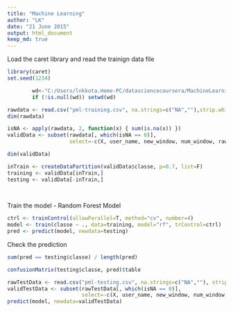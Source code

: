 ```yaml
---
title: "Machine Learning"
author: "LK"
date: "21 June 2015"
output: html_document
keep_md: true
---
```

Load the caret library and read the trainign data file
```r
library(caret)        
set.seed(1234)

        wd<-"C:/Users/lnkkota.Home-PC/datasciencecoursera/MachineLearning"
        if (!is.null(wd)) setwd(wd)

rawdata <- read.csv("pml-training.csv", na.strings=c("NA",""),strip.white = T)
dim(rawdata)

isNA <- apply(rawdata, 2, function(x) { sum(is.na(x)) })
validData <- subset(rawdata[, which(isNA == 0)],
                    select=-c(X, user_name, new_window, num_window, raw_timestamp_part_1, raw_timestamp_part_2, cvtd_timestamp))

dim(validData)

inTrain <- createDataPartition(validData$classe, p=0.7, list=F)
training <- validData[inTrain,]
testing <- validData[-inTrain,]
       
 
```

Train the model - Random Forest Model

```r
ctrl <- trainControl(allowParallel=T, method="cv", number=4)
model <- train(classe ~ ., data=training, model="rf", trControl=ctrl)
pred <- predict(model, newdata=testing)

```

Check the prediction

```r
sum(pred == testing$classe) / length(pred)

confusionMatrix(testing$classe, pred)$table

rawTestData <- read.csv("pml-testing.csv", na.strings=c("NA",""), strip.white=T)
validTestData <- subset(rawTestData[, which(isNA == 0)], 
                        select=-c(X, user_name, new_window, num_window, raw_timestamp_part_1, raw_timestamp_part_2, cvtd_timestamp))
predict(model, newdata=validTestData)
```
